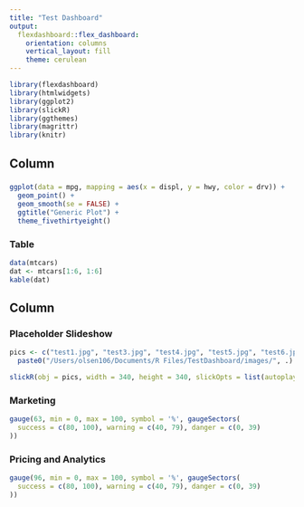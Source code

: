 ```yaml
---
title: "Test Dashboard"
output: 
  flexdashboard::flex_dashboard:
    orientation: columns
    vertical_layout: fill
    theme: cerulean
---
```


```r
library(flexdashboard)
library(htmlwidgets)
library(ggplot2)
library(slickR)
library(ggthemes)
library(magrittr)
library(knitr)
```

Column {data-width=650}
-----------------------------------------------------------------------

### 

```r
ggplot(data = mpg, mapping = aes(x = displ, y = hwy, color = drv)) +
  geom_point() +
  geom_smooth(se = FALSE) +
  ggtitle("Generic Plot") +
  theme_fivethirtyeight()

```

### Table {data-height=200}

```r
data(mtcars)
dat <- mtcars[1:6, 1:6]
kable(dat)
```

Column {data-width=350}
-----------------------------------------------------------------------

### Placeholder Slideshow {data-height=350}

```r
pics <- c("test1.jpg", "test3.jpg", "test4.jpg", "test5.jpg", "test6.jpg", "test2.jpg") %>%
  paste0("/Users/olsen106/Documents/R Files/TestDashboard/images/", .)

slickR(obj = pics, width = 340, height = 340, slickOpts = list(autoplay = TRUE, autoplaySpeed = 3500, arrows = FALSE, dots = TRUE))
```

### Marketing

```r

gauge(63, min = 0, max = 100, symbol = '%', gaugeSectors(
  success = c(80, 100), warning = c(40, 79), danger = c(0, 39)
))

```

### Pricing and Analytics

```r

gauge(96, min = 0, max = 100, symbol = '%', gaugeSectors(
  success = c(80, 100), warning = c(40, 79), danger = c(0, 39)
))

```

